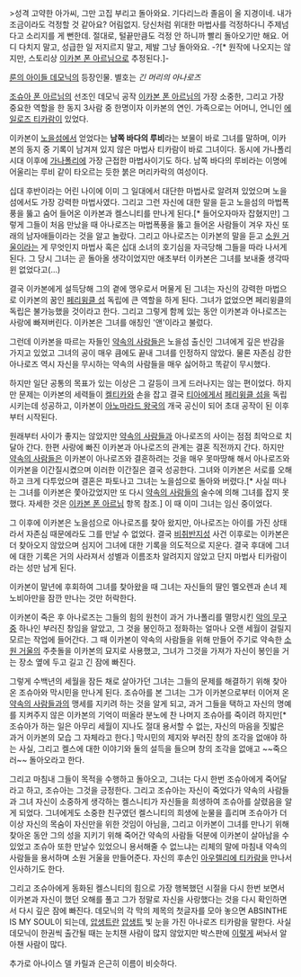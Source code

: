 >성격 고약한 아가씨, 그만 고집 부리고 돌아와요. 기다리느라 졸음이 올 지경이네. 내가 조금이라도 걱정할 것 같아요? 어림없지. 당신처럼 위대한 마법사를 걱정하다니 주제넘다고 소리지를 게 뻔한데. 절대로, 털끝만큼도 걱정 안 하니까 빨리 돌아오기만 해요. 어디 다치지 말고, 성급한 일 저지르지 말고, 제발 그냥 돌아와요. -?[* 원작에 나오지는 않지만, 스토리상 [[이카본 폰 아르님]]으로 추정된다.]-

[[룬의 아이들 데모닉]]의 등장인물. 별호는 ''긴 머리의 아나로즈''

[[조슈아 폰 아르님]]의 선조인 데모닉 공작 [[이카본 폰 아르님]]의 가장 소중한, 그리고 가장 중요한 역할을 한 동지 3사람 중 한명이자 이카본의 연인. 가족으로는 어머니, 언니인 [[에일로즈 티카람]]이 있었다.

이카본이 [[노을섬]]에서 얻었다는 '''남쪽 바다의 루비'''라는 보물이 바로 그녀를 말하며, 이카본의 동지 중 기록이 남겨져 있지 않은 마법사 티카람이 바로 그녀이다. 동시에 가나폴리 시대 이후에 [[가나폴리]]에 가장 근접한 마법사이기도 하다. 남쪽 바다의 루비라는 이명에 어울리는 루비 같이 타오르는 듯한 붉은 머리카락의 여성이다.
 
십대 후반이라는 어린 나이에 이미 그 일대에서 대단한 마법사로 알려져 있었으며 노을섬에서도 가장 강력한 마법사였다. 그리고 그런 자신에 대한 말을 듣고 노을섬의 마법폭풍을 뚫고 숨어 들어온 이카본과 켈스니티를 만나게 된다.[* 들어오자마자 잡혔지만] 그렇게 그들이 처음 만났을 때 아나로즈는 마법폭풍을 뚫고 들어온 사람들이 겨우 자신 또래의 남자애들이라는 것을 알고 놀랐다. 그리고 아나로즈는 이카본의 말을 듣고 [[소원 거울]]이라는 게 무엇인지 마법사 혹은 십대 소녀의 호기심을 자극당해 그들을 따라 나서게 된다. 그 당시 그녀는 곧 돌아올 생각이었지만 애초부터 이카본은 그녀를 보내줄 생각따윈 없었다고(...) 

결국 이카본에게 설득당해 그의 곁에 맹우로서 머물게 된 그녀는 자신의 강력한 마법으로 이카본의 꿈인 [[페리윙클 섬]] 독립에 큰 역할을 하게 된다. 그녀가 없었으면 페리윙클의 독립은 불가능했을 것이라고 한다. 그리고 그렇게 함께 있는 동안 이카본과 아나로즈는 사랑에 빠져버린다. 이카본은 그녀를 애칭인 '앤'이라고 불렀다.

그런데 이카본을 따르는 자들인 [[약속의 사람들]]은 노을섬 출신인 그녀에게 깊은 반감을 가지고 있었고 그녀의 공이 매우 큼에도 끝내 그녀를 인정하지 않았다. 물론 자존심 강한 아나로즈 역시 자신을 무시하는 약속의 사람들을 매우 싫어하고 똑같이 무시했다.

하지만 일단 공통의 목표가 있는 이상은 그 갈등이 크게 드러나지는 않는 편이었다. 하지만 문제는 이카본의 세력들이 [[켈티카]]와 손을 잡고 결국 [[티아]]에게서 [[페리윙클 섬]]을 독립시키는데 성공하고, 이카본이 [[아노마라드 왕국]]의 개국 공신이 되어 초대 공작이 된 이후부터 시작된다.

원래부터 사이가 좋지는 않았지만 [[약속의 사람들]]과 아나로즈의 사이는 점점 최악으로 치달아 간다. 한편 사랑에 빠진 이카본과 아나로즈의 관계는 결혼 직전까지 간다. 하지만 [[약속의 사람들]]은 이카본이 아나로즈와 결혼하려는 것을 매우 못마땅해 해서 아나로즈와 이카본을 이간질시켰으며 이러한 이간질은 결국 성공한다. 그녀와 이카본은 서로를 오해하고 크게 다투었으며 결혼은 파토나고 그녀는 노을섬으로 돌아와 버렸다.[* 사실 떠나는 그녀를 이카본은 쫓아갔었지만 또 다시 [[약속의 사람들]]의 술수에 의해 그녀를 잡지 못했다. 자세한 것은 [[이카본 폰 아르님]] 항목 참조.] 이 때 이미 그녀는 임신 중이었다.

그 이후에 이카본은 노을섬으로 아나로즈를 찾아 왔지만, 아나로즈는 아이를 가진 상태라서 자존심 때문에라도 그를 만날 수 없었다. 결국 [[비취반지성]] 사건 이후로는 이카본은 더 찾아오지 않았으며 심지어 그녀에 대한 기록을 의도적으로 지운다. 결국 후대에 그녀에 대한 기록은 거의 사라져서 성별과 이름조차 알려지지 않았고 단지 마법사 티카람이라는 성만 남게 된다.

이카본이 말년에 후회하여 그녀를 찾아왔을 때 그녀는 자신들의 딸인 멜오렌과 손녀 제노비아만을 잠깐 만나는 것만 허락한다.

이카본이 죽은 후 아나로즈는 그들의 힘의 원천이 과거 가나폴리를 멸망시킨 [[악의 무구]]중 하나인 부러진 창임을 알았고, 그 것을 봉인하고 정화하는 얼마나 오랜 세월이 걸릴지 모르는 작업에 들어간다. 그 때 이카본이 약속의 사람들을 위해 만들어 주기로 약속한 [[소원 거울]]의 주춧돌을 이카본의 묘지로 사용했고, 그녀가 그것을 가져가 자신이 봉인을 거는 장소 옆에 두고 길고 긴 잠에 빠진다.

그렇게 수백년의 세월을 잠든 채로 살아가던 그녀는 그들의 문제를 해결하기 위해 찾아온 조슈아와 막시민을 만나게 된다. 조슈아를 본 그녀는 그가 이카본으로부터 이어져 온 [[약속의 사람들]]과의 맹세를 지키려 하는 것을 알게 되고, 과거 그들을 택하고 자신의 명예를 지켜주지 않은 이카본의 기억이 떠올라 분노에 찬 나머지 조슈아를 죽이려 하지만[* 조슈아가 하는 일은 아무리 세월이 지나도 절대 용서할 수 없는, 자신의 마음을 짓밟은 과거 이카본의 모습 그 자체라고 한다.] 막시민의 제지와 부러진 창의 조각을 없애야 하는 사실, 그리고 켈스에 대한 이야기와 둘의 설득을 들으며 창의 조각을 없애고 ~~죽으러~~ 돌아오라고 한다.

그리고 마침내 그들이 목적을 수행하고 돌아오고, 그녀는 다시 한번 조슈아에게 죽어달라고 하고, 조슈아는 그것을 긍정한다. 그리고 조슈아는 자신이 죽었다가 약속의 사람들과 그녀 자신이 소중하게 생각하는 켈스니티가 자신들을 희생하여 조슈아를 살렸음을 알게 되었다. 그녀에게도 소중한 친구였던 켈스니티의 희생에 눈물을 흘리며 조슈아가 더 이상 자신의 목숨이 자신만을 위한 것임이 아님을, 그리고 이카본이 그녀를 만나기 위해 찾아온 동안 그의 성을 지키기 위해 죽어간 약속의 사람들 덕분에 이카본이 살아남을 수 있었고 조슈아 또한 만날수 있었으니 용서해줄 수 없느냐는 리체의 말에 마침내 약속의 사람들을 용서하며 소원 거울을 만들어준다. 자신의 후손인 [[아우렐리에 티카람]]을 만나서 인사하기도 한다.

그리고 조슈아에게 동화된 켈스니티의 힘으로 가장 행복했던 시절을 다시 한번 보면서 이카본과 자신이 했던 오해를 풀고 그가 정말로 자신을 사랑했다는 것을 다시 확인하면서 다시 깊은 잠에 빠진다. 데모닉의 각 막의 제목의 첫글자를 모아 놓으면 ABSINTHE IS MY SOUL이 되는데, [[압생트]]란 [[압생트]] 빛 눈을 가진 아나로즈 티카람을 말한다. 사실 데모닉이 한권씩 출간될 때는 눈치챈 사람이 많지 않았지만 박스판에 [http://rigvedawiki.net/r1/wiki.php/%EC%95%84%EB%82%98%EB%A1%9C%EC%A6%88%20%ED%8B%B0%EC%B9%B4%EB%9E%8C?action=download&value=e0.jpg 이렇게] 써놔서 알아챈 사람이 많다.

추가로 아나이스 델 카릴과 은근히 이름이 비슷하다.

